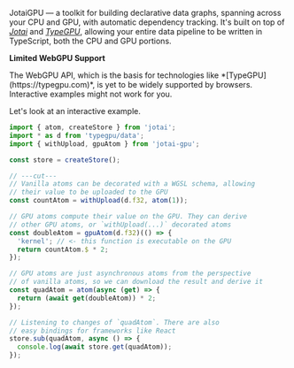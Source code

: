
<span className="text-white">JotaiGPU</span> — a toolkit for building declarative data graphs, spanning across your CPU and GPU, with automatic
dependency tracking. It's built on top of *[Jotai](https://jotai.org)* and *[TypeGPU](https://typegpu.com)*, allowing
your entire data pipeline to be written in TypeScript, both the CPU and GPU portions.

<aside className='px-5 py-0.5 my-6 bg-accent-900'>
<p className='flex items-center gap-2'><CautionIcon /><strong>Limited WebGPU Support</strong></p>
The WebGPU API, which is the basis for technologies like *[TypeGPU](https://typegpu.com)*, is yet to be widely supported by browsers.
Interactive examples might not work for you.
</aside>

Let's look at an interactive example.

```ts twoslash
import { atom, createStore } from 'jotai';
import * as d from 'typegpu/data';
import { withUpload, gpuAtom } from 'jotai-gpu';

const store = createStore();

// ---cut---
// Vanilla atoms can be decorated with a WGSL schema, allowing
// their value to be uploaded to the GPU
const countAtom = withUpload(d.f32, atom(1));

// GPU atoms compute their value on the GPU. They can derive
// other GPU atoms, or `withUpload(...)` decorated atoms
const doubleAtom = gpuAtom(d.f32)(() => {
  'kernel'; // <- this function is executable on the GPU
  return countAtom.$ * 2;
});

// GPU atoms are just asynchronous atoms from the perspective
// of vanilla atoms, so we can download the result and derive it
const quadAtom = atom(async (get) => {
  return (await get(doubleAtom)) * 2;
});

// Listening to changes of `quadAtom`. There are also
// easy bindings for frameworks like React
store.sub(quadAtom, async () => {
  console.log(await store.get(quadAtom));
});
```